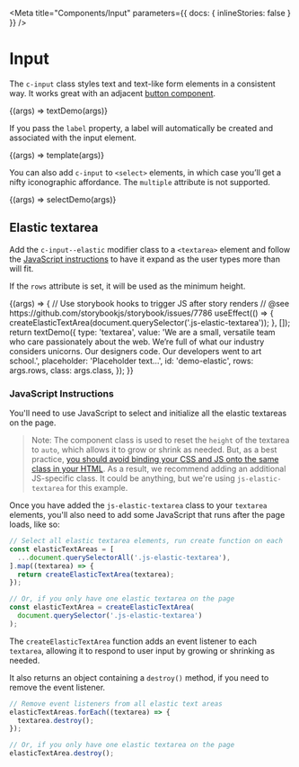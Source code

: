 
<!--
Inline stories disabled because when the same input element is rendered with
different settings within the same file, React syncs all their properties.
-->

<Meta
  title="Components/Input"
  parameters={{ docs: { inlineStories: false } }}
/>

# Input

The `c-input` class styles text and text-like form elements in a consistent way. It works great with an adjacent [button component](/story/components-button--elements).

<Canvas>
  <Story
    name="Text Elements"
    height="200px"
    argTypes={{
      type: {
        type: { name: 'enum' },
        defaultValue: 'text',
        control: {
          type: 'select',
          options: ['text', 'email', 'search', 'date', 'textarea'],
        },
      },
      value: { type: { name: 'string' } },
      placeholder: {
        type: { name: 'string' },
        defaultValue: 'Placeholder text…',
      },
      id: { type: { name: 'string' }, defaultValue: 'demo-input' },
      readonly: { type: { name: 'boolean' }, defaultValue: false },
      disabled: { type: { name: 'boolean' }, defaultValue: false },
    }}
  >
    {(args) => textDemo(args)}
  </Story>
</Canvas>

If you pass the `label` property, a label will automatically be created and associated with the input element.

<Canvas>
  <Story
    name="Text Elements With Label"
    height="200px"
    argTypes={{
      type: {
        type: { name: 'enum' },
        defaultValue: 'text',
        control: {
          type: 'select',
          options: ['text', 'email', 'search', 'date', 'textarea'],
        },
      },
      value: { type: { name: 'string' } },
      label: { type: { name: 'string' }, defaultValue: 'Label' },
      placeholder: {
        type: { name: 'string' },
        defaultValue: 'Placeholder text…',
      },
      id: { type: { name: 'string' }, defaultValue: 'demo-input' },
      readonly: { type: { name: 'boolean' }, defaultValue: false },
      disabled: { type: { name: 'boolean' }, defaultValue: false },
    }}
  >
    {(args) => template(args)}
  </Story>
</Canvas>

You can also add `c-input` to `<select>` elements, in which case you’ll get a nifty iconographic affordance. The `multiple` attribute is not supported.

<Canvas>
  <Story
    name="Select Element"
    height="200px"
    argTypes={{
      id: { type: { name: 'string' }, defaultValue: 'demo-input' },
      disabled: { type: { name: 'boolean' }, defaultValue: false },
    }}
  >
    {(args) => selectDemo(args)}
  </Story>
</Canvas>

## Elastic textarea

Add the `c-input--elastic` modifier class to a `<textarea>` element and follow the [JavaScript instructions](#javascript-instructions) to have it expand as the user types more than will fit.

If the `rows` attribute is set, it will be used as the minimum height.

<Canvas>
  <Story
    name="Elastic Textarea"
    height="350px"
    argTypes={{
      rows: { type: { name: 'number' }, defaultValue: 2 },
      class: {
        type: { name: 'string' },
        defaultValue: 'c-input--elastic js-elastic-textarea',
      },
    }}
  >
    {(args) => {
      // Use storybook hooks to trigger JS after story renders
      // @see https://github.com/storybookjs/storybook/issues/7786
      useEffect(() => {
        createElasticTextArea(document.querySelector('.js-elastic-textarea'));
      }, []);
      return textDemo({
        type: 'textarea',
        value:
          'We are a small, versatile team who care passionately about the web. We’re full of what our industry considers unicorns. Our designers code. Our developers went to art school.',
        placeholder: 'Placeholder text…',
        id: 'demo-elastic',
        rows: args.rows,
        class: args.class,
      });
    }}
  </Story>
</Canvas>

### JavaScript Instructions

You'll need to use JavaScript to select and initialize all the elastic textareas on the page.

> Note: The component class is used to reset the `height` of the textarea to `auto`, which allows it to grow or shrink as needed. But, as a best practice, [you should avoid binding your CSS and JS onto the same class in your HTML](https://cssguidelin.es/#javascript-hooks). As a result, we recommend adding an additional JS-specific class. It could be anything, but we're using `js-elastic-textarea` for this example.

Once you have added the `js-elastic-textarea` class to your `textarea` elements, you'll also need to add some JavaScript that runs after the page loads, like so:

```js
// Select all elastic textarea elements, run create function on each
const elasticTextAreas = [
  ...document.querySelectorAll('.js-elastic-textarea'),
].map((textarea) => {
  return createElasticTextArea(textarea);
});

// Or, if you only have one elastic textarea on the page
const elasticTextArea = createElasticTextArea(
  document.querySelector('.js-elastic-textarea')
);
```

The `createElasticTextArea` function adds an event listener to each `textarea`, allowing it to respond to user input by growing or shrinking as needed.

It also returns an object containing a `destroy()` method, if you need to remove the event listener.

```js
// Remove event listeners from all elastic text areas
elasticTextAreas.forEach((textarea) => {
  textarea.destroy();
});

// Or, if you only have one elastic textarea on the page
elasticTextArea.destroy();
```
